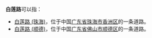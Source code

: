 '''白莲路'''可以指：

* [[白莲路_(珠海)|白莲路 (珠海)]]，位于中国[[广东省|广东省]][[珠海市|珠海市]][[香洲区|香洲区]]的一条道路。
* [[白莲路_(顺德)|白莲路 (顺德)]]，位于中国[[广东省|广东省]][[佛山市|佛山市]][[顺德区|顺德区]]的一条道路。

{{disambig|Cat=街道名消歧义}}